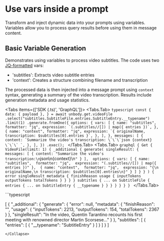 
# Use vars inside a prompt

Transform and inject dynamic data into your prompts using variables. Variables allow you to process query results before using them in message content.

## Basic Variable Generation
Demonstrates using variables to process video subtitles. The code uses two [JQ-formatted](https://jqlang.github.io/jq/) vars:
- 'subtitles': Extracts video subtitle entries
- 'context': Creates a structure combining filename and transcription

The processed data is then injected into a message prompt using `context` syntax, generating a summary of the video transcription. Results include generation metadata and usage statistics.

<Tabs items={['SDK (.ts)', 'GraphQL']}>
  <Tabs.Tab>
    ```typescript
    const {
      data: { payload },
    } = await unbody.get.videoFile
          .select("subtitles.SubtitleFile.entries.SubtitleEntry.__typename")
          .limit(1)
          .generate.fromOne({
              options: {
                  vars: [
                      {
                          name: "subtitles",
                          formatter: "jq",
                          expression: `(.subtitles//[]) | map({ entries })`,
                      },
                      {
                          name: "context",
                          formatter: "jq",
                          expression: `{
                              originalName,
                              transcription: $subtitles[0].entries
                          }`,
                      },
                  ],
              },
              messages: [
                  {
                      content: `Summarize the video's transcription:
                          \`\`\`json
                          {context}
                          \`\`\`
                      `,
                  },
              ],
          })
          .exec();
    ```
  </Tabs.Tab>
  <Tabs.Tab>
    ```graphql
    {
      Get {
        VideoFile(limit: 1) {
          _additional {
            generate(
              singleResult: {
                messages: [
                  {
                    content: "Summarize the video's transcription:\n```json\n{context}\n```"
                  }
                ], 
                options: {
                  vars: [
                    {
                      name: "subtitles", 
                      formatter: "jq", 
                      expression: "(.subtitles//[]) | map({ entries })"
                    }, 
                    {
                      name: "context", 
                      formatter: "jq", 
                      expression: "{\n originalName,\n transcription: $subtitles[0].entries\n}"
                    }
                  ]
                }
              }
            ) {
              error
              singleResult
              metadata {
                finishReason
                usage {
                  inputTokens
                  outputTokens
                  totalTokens
                }
              }
            }
          }
          subtitles {
            ... on SubtitleFile {
              entries {
                ... on SubtitleEntry {
                  __typename
                }
              }
            }
          }
        }
      }
    }
    ```
  </Tabs.Tab>
</Tabs>

<Collapse title="Response">
```typescript

[
    {
        "_additional": {
            "generate": {
                "error": null,
                "metadata": {
                    "finishReason": "",
                    "usage": {
                        "inputTokens": 2213,
                        "outputTokens": 154,
                        "totalTokens": 2367
                    }
                },
                "singleResult": "In the video, Quentin Tarantino recounts his first meeting with renowned director Martin Scorsese..."
            }
        },
        "subtitles": [
            {
                "entries": [
                    {
                        "__typename": "SubtitleEntry"
                    }
                ]
            }
        ]
    }
]
```
</Collapse>

